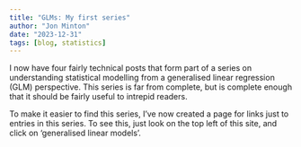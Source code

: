 ```yaml
---
title: "GLMs: My first series"
author: "Jon Minton"
date: "2023-12-31"
tags: [blog, statistics]
---
```


I now have four fairly technical posts that form part of a series on understanding statistical modelling from a generalised linear regression (GLM) perspective. This series is far from complete, but is complete enough that it should be fairly useful to intrepid readers. 

To make it easier to find this series, I've now created a page for links just to entries in this series. To see this, just look on the top left of this site, and click on 'generalised linear models'.
